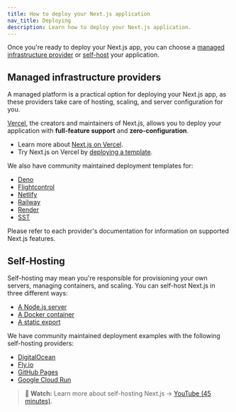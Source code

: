 ```yaml
---
title: How to deploy your Next.js application
nav_title: Deploying
description: Learn how to deploy your Next.js application.
---
```


Once you're ready to deploy your Next.js app, you can choose a [managed infrastructure provider](#managed-infrastructure-providers) or [self-host](#self-hosting) your application.

## Managed infrastructure providers

A managed platform is a practical option for deploying your Next.js app, as these providers take care of hosting, scaling, and server configuration for you.

[Vercel](https://vercel.com/docs/frameworks/nextjs?utm_source=next-site&utm_medium=docs&utm_campaign=next-website), the creators and maintainers of Next.js, allows you to deploy your application with **full-feature support** and **zero-configuration**.

- Learn more about [Next.js on Vercel](https://vercel.com/docs/frameworks/nextjs?utm_source=next-site&utm_medium=docs&utm_campaign=next-website).
- Try Next.js on Vercel by [deploying a template](https://vercel.com/templates/next.js?utm_source=next-site&utm_medium=docs&utm_campaign=next-website).

We also have community maintained deployment templates for:

- [Deno](https://github.com/nextjs/deploy-deno)
- [Flightcontrol](https://github.com/nextjs/deploy-flightcontrol)
- [Netlify](https://github.com/netlify-templates/next-platform-starter)
- [Railway](https://github.com/nextjs/deploy-railway)
- [Render](https://github.com/nextjs/deploy-render)
- [SST](https://github.com/nextjs/deploy-sst)

Please refer to each provider's documentation for information on supported Next.js features.

## Self-Hosting

Self-hosting may mean you're responsible for provisioning your own servers, managing containers, and scaling. You can self-host Next.js in three different ways:

- [A Node.js server](/docs/app/guides/self-hosting#nodejs-server)
- [A Docker container](/docs/app/guides/self-hosting#docker-image)
- [A static export](/docs/app/guides/self-hosting#static-html-export)

We have community maintained deployment examples with the following self-hosting providers:

- [DigitalOcean](https://github.com/nextjs/deploy-digitalocean)
- [Fly.io](https://github.com/nextjs/deploy-fly)
- [GitHub Pages](https://github.com/nextjs/deploy-github-pages)
- [Google Cloud Run](https://github.com/nextjs/deploy-google-cloud-run)

> **🎥 Watch:** Learn more about self-hosting Next.js → [YouTube (45 minutes)](https://www.youtube.com/watch?v=sIVL4JMqRfc).
